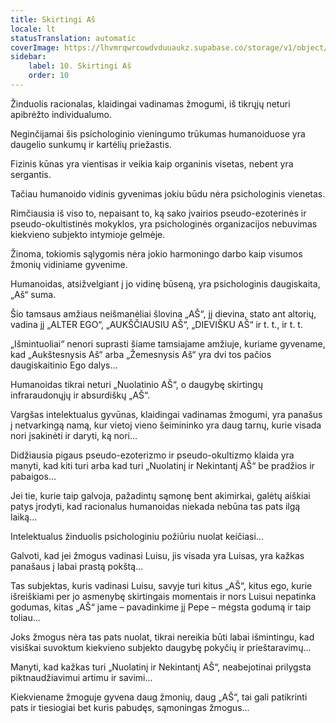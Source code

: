 ```yaml
---
title: Skirtingi Aš
locale: lt
statusTranslation: automatic
coverImage: https://lhvmrqwrcowdvduuaukz.supabase.co/storage/v1/object/public/strapi-uploads/small_cover-tratado-de-psicologia-revolucionaria.webp-5e15e1cec4e0ebebcde5d7fc7565d8fd.webp
sidebar:
    label: 10. Skirtingi Aš
    order: 10
---
```

Žinduolis racionalas, klaidingai vadinamas žmogumi, iš tikrųjų neturi apibrėžto individualumo.

Neginčijamai šis psichologinio vieningumo trūkumas humanoiduose yra daugelio sunkumų ir kartėlių priežastis.

Fizinis kūnas yra vientisas ir veikia kaip organinis visetas, nebent yra sergantis.

Tačiau humanoido vidinis gyvenimas jokiu būdu nėra psichologinis vienetas.

Rimčiausia iš viso to, nepaisant to, ką sako įvairios pseudo-ezoterinės ir pseudo-okultistinės mokyklos, yra psichologinės organizacijos nebuvimas kiekvieno subjekto intymioje gelmėje.

Žinoma, tokiomis sąlygomis nėra jokio harmoningo darbo kaip visumos žmonių vidiniame gyvenime.

Humanoidas, atsižvelgiant į jo vidinę būseną, yra psichologinis daugiskaita, „Aš“ suma.

Šio tamsaus amžiaus neišmanėliai šlovina „AŠ“, jį dievina, stato ant altorių, vadina jį „ALTER EGO“, „AUKŠČIAUSIU AŠ“, „DIEVIŠKU AŠ“ ir t. t., ir t. t.

„Išmintuoliai“ nenori suprasti šiame tamsiajame amžiuje, kuriame gyvename, kad „Aukštesnysis Aš“ arba „Žemesnysis Aš“ yra dvi tos pačios daugiskaitinio Ego dalys...

Humanoidas tikrai neturi „Nuolatinio AŠ“, o daugybę skirtingų infraraudonųjų ir absurdiškų „AŠ“.

Vargšas intelektualus gyvūnas, klaidingai vadinamas žmogumi, yra panašus į netvarkingą namą, kur vietoj vieno šeimininko yra daug tarnų, kurie visada nori įsakinėti ir daryti, ką nori...

Didžiausia pigaus pseudo-ezoterizmo ir pseudo-okultizmo klaida yra manyti, kad kiti turi arba kad turi „Nuolatinį ir Nekintantį AŠ“ be pradžios ir pabaigos...

Jei tie, kurie taip galvoja, pažadintų sąmonę bent akimirkai, galėtų aiškiai patys įrodyti, kad racionalus humanoidas niekada nebūna tas pats ilgą laiką...

Intelektualus žinduolis psichologiniu požiūriu nuolat keičiasi...

Galvoti, kad jei žmogus vadinasi Luisu, jis visada yra Luisas, yra kažkas panašaus į labai prastą pokštą...

Tas subjektas, kuris vadinasi Luisu, savyje turi kitus „AŠ“, kitus ego, kurie išreiškiami per jo asmenybę skirtingais momentais ir nors Luisui nepatinka godumas, kitas „AŠ“ jame – pavadinkime jį Pepe – mėgsta godumą ir taip toliau...

Joks žmogus nėra tas pats nuolat, tikrai nereikia būti labai išmintingu, kad visiškai suvoktum kiekvieno subjekto daugybę pokyčių ir prieštaravimų...

Manyti, kad kažkas turi „Nuolatinį ir Nekintantį AŠ“, neabejotinai prilygsta piktnaudžiavimui artimu ir savimi...

Kiekviename žmoguje gyvena daug žmonių, daug „AŠ“, tai gali patikrinti pats ir tiesiogiai bet kuris pabudęs, sąmoningas žmogus...

